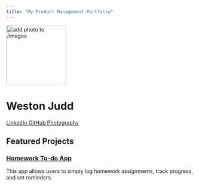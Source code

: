```yaml
---
title: "My Product Management Portfolio"
---
```


::: {.hero-banner .text-center}

<img src="images/profile.jpg" alt="add photo to /images" class="rounded-circle mb-3" width="160">

<h1>Weston Judd</h1>

<a href="https://www.linkedin.com/in/weston-judd" class="btn btn-outline-primary btn-sm" target="_blank">
  <i class="fab fa-linkedin"></i> LinkedIn
</a>
<a href="https://github.com/westoncjudd" class="btn btn-outline-primary btn-sm" target="_blank">
  <i class="fab fa-github"></i> GitHub
</a>
<a href="https://westonjudd.com" class="btn btn-outline-primary btn-sm" target="_blank">
  <i class="fas fa-camera"></i> Photography
</a>

:::

## Featured Projects

::: {.g-col-12 .g-col-md-6 .card}

### [Homework To-do App](projects/project-1.qmd)
This app allows users to simply log homework assignments, track progress, and set reminders. 

:::

